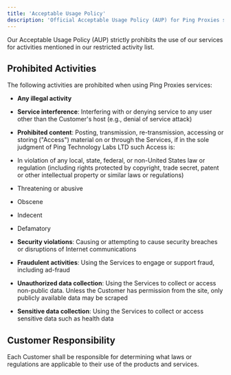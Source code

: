 ```yaml
---
title: 'Acceptable Usage Policy'
description: 'Official Acceptable Usage Policy (AUP) for Ping Proxies services'
---
```


Our Acceptable Usage Policy (AUP) strictly prohibits the use of our services for activities mentioned in our restricted activity list.

## Prohibited Activities

The following activities are prohibited when using Ping Proxies services:

- **Any illegal activity**

- **Service interference**: Interfering with or denying service to any user other than the Customer's host (e.g., denial of service attack)

- **Prohibited content**: Posting, transmission, re-transmission, accessing or storing ("Access") material on or through the Services, if in the sole judgment of Ping Technology Labs LTD such Access is:
 - In violation of any local, state, federal, or non-United States law or regulation (including rights protected by copyright, trade secret, patent or other intellectual property or similar laws or regulations)
 - Threatening or abusive
 - Obscene
 - Indecent
 - Defamatory

- **Security violations**: Causing or attempting to cause security breaches or disruptions of Internet communications

- **Fraudulent activities**: Using the Services to engage or support fraud, including ad-fraud

- **Unauthorized data collection**: Using the Services to collect or access non-public data. Unless the Customer has permission from the site, only publicly available data may be scraped

- **Sensitive data collection**: Using the Services to collect or access sensitive data such as health data

## Customer Responsibility

Each Customer shall be responsible for determining what laws or regulations are applicable to their use of the products and services.